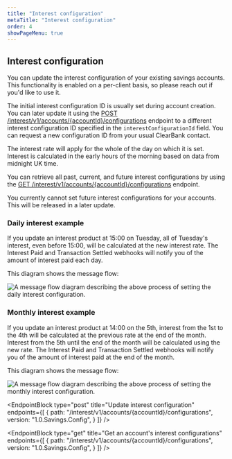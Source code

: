 ```yaml
---
title: "Interest configuration"
metaTitle: "Interest configuration"
order: 4
showPageMenu: true
---
```




## Interest configuration

You can update the interest configuration of your existing savings accounts. This functionality is enabled on a per-client basis, so please reach out if you'd like to use it.

The initial interest configuration ID is usually set during account creation. You can later update it using the [POST /interest/v1/accounts/{accountId}/configurations](#update-interest-configuration) endpoint to a different interest configuration ID specified in the `interestConfigurationId` field. You can request a new configuration ID from your usual ClearBank contact. 

The interest rate will apply for the whole of the day on which it is set. Interest is calculated in the early hours of the morning based on data from midnight UK time.

You can retrieve all past, current, and future interest configurations by using the [GET /interest/v1/accounts/{accountId}/configurations](#get-an-accounts-interest-configurations) endpoint.

<Callout colour="blue">
You currently cannot set future interest configurations for your accounts. This will be released in a later update.
</Callout>

### Daily interest example

If you update an interest product at 15:00 on Tuesday, all of Tuesday's interest, even before 15:00, will be calculated at the new interest rate. The Interest Paid and Transaction Settled webhooks will notify you of the amount of interest paid each day.

This diagram shows the message flow:

![A message flow diagram describing the above process of setting the daily interest configuration.](/assets/images/savings-account-daily-interest-config.svg)

### Monthly interest example

If you update an interest product at 14:00 on the 5th, interest from the 1st to the 4th will be calculated at the previous rate at the end of the month. Interest from the 5th until the end of the month will be calculated using the new rate. The Interest Paid and Transaction Settled webhooks will notify you of the amount of interest paid at the end of the month.

This diagram shows the message flow:

![A message flow diagram describing the above process of setting the monthly interest configuration.](/assets/images/savings-account-monthly-interest-config.svg)

<EndpointBlock
  type="post"
  title="Update interest configuration"
  endpoints={[
    {
      path: "/interest/v1/accounts/{accountId}/configurations",
      version: "1.0.Savings.Config",
    }
  ]}
/>

<EndpointBlock
  type="get"
  title="Get an account's interest configurations"
  endpoints={[
    {
      path: "/interest/v1/accounts/{accountId}/configurations",
      version: "1.0.Savings.Config",
    }
  ]}
/>